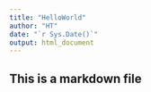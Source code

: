 ---
title: "HelloWorld"
author: "HT"
date: "`r Sys.Date()`"
output: html_document
---

## This is a markdown file